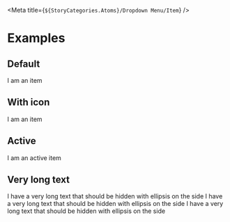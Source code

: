 
<Meta title={`${StoryCategories.Atoms}/Dropdown Menu/Item`} />

<DropdownMenuItemDocs />

# Examples

## Default

<Canvas>
    <div class="flex justify-center">
        <p-dropdown-menu-item>I am an item</p-dropdown-menu-item>
    </div>
</Canvas>

## With icon

<Canvas>
    <div class="flex justify-center">
        <p-dropdown-menu-item icon="person">I am an item</p-dropdown-menu-item>
    </div>
</Canvas>

## Active

<Canvas>
    <div class="flex justify-center">
        <p-dropdown-menu-item active>I am an active item</p-dropdown-menu-item>
    </div>
</Canvas>

## Very long text

<Canvas>
    <div class="flex justify-center">
        <p-dropdown-menu-item icon="negative">
            I have a very long text that should be hidden with ellipsis on the
            side I have a very long text that should be hidden with ellipsis on
            the side I have a very long text that should be hidden with ellipsis
            on the side
        </p-dropdown-menu-item>
    </div>
</Canvas>
